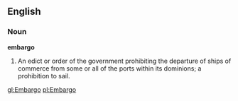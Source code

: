 ==English==

===Noun===

'''embargo'''

#An edict or order of the government prohibiting the departure of ships of commerce from some or all of the ports within its dominions; a prohibition to sail.

[[gl:Embargo]]
[[pl:Embargo]]